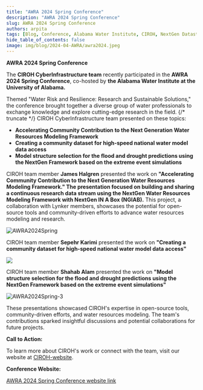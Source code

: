 ```yaml
---
title: "AWRA 2024 Spring Conference"
description: "AWRA 2024 Spring Conference"
slug: AWRA 2024 Spring Conference
authors: arpita
tags: [Blog, Conference, Alabama Water Institute, CIROH, NextGen Datastream, National Water Model]
hide_table_of_contents: false
image: img/blog/2024-04-AWRA/awra2024.jpeg
---
```



**AWRA 2024 Spring Conference**

The **CIROH CyberInfrastructure team** recently participated in the **AWRA 2024 Spring Conference**, co-hosted by **the Alabama Water Institute at the University of Alabama.**

Themed "Water Risk and Resilience: Research and Sustainable Solutions," the conference brought together a diverse group of water professionals to exchange knowledge and explore cutting-edge research in the field.
{/* truncate */}
CIROH CyberInfrastructure team presented on these topics:
* **Accelerating Community Contribution to the Next Generation Water Resources Modeling Framework**
* **Creating a community dataset for high-speed national water model data access**
* **Model structure selection for the flood and drought predictions using the NextGen Framework based on the extreme event simulations**

CIROH team member **James Halgren** presented the work on **"Accelerating Community Contribution to the Next Generation Water Resources Modeling Framework." The presentation focused on building and sharing a continuous research data stream using the NextGen Water Resources Modeling Framework with NextGen IN A Box (NGIAB).** This project, a collaboration with Lynker members, showcases the potential for open-source tools and community-driven efforts to advance water resources modeling and research.

<div className="hero-image" style={{ textAlign: 'center' }}>
        <img src={useBaseUrl("/img/blog/2024-04-AWRA/awra2024.jpeg")} alt="AWRA2024Spring" style={{ width: '80%' }} />
</div>

CIROH team member **Sepehr Karimi** presented the work on **"Creating a community dataset for high-speed national water model data access"**

<div className="hero-image" style={{ textAlign: 'center' }}>
        <img src={useBaseUrl("/img/blog/2024-04-AWRA/AWRA2024-2.png")}alt="AWRA2024Spring-2" style={{ width: '80%' }} />
</div>

CIROH team member **Shahab Alam** presented the work on **"Model structure selection for the flood and drought predictions using the NextGen Framework based on the extreme event simulations"**

<div className="hero-image" style={{ textAlign: 'center' }}>
        <img src={useBaseUrl("/img/blog/2024-04-AWRA/AWRA2024-3.png")} alt="AWRA2024Spring-3" style={{ width: '80%' }} />
</div>

These presentations showcased CIROH's expertise in open-source tools, community-driven efforts, and water resources modeling. The team's contributions sparked insightful discussions and potential collaborations for future projects.

**Call to Action:**

To learn more about CIROH's work or connect with the team, visit our website at [CIROH-website](https://ciroh.ua.edu/).

**Conference Website:**

[AWRA 2024 Spring Conference website link](https://www.awra.org/Members/Events_and_Education/Events/2024-Spring-Conference/2024_Spring_Conference.aspx)
